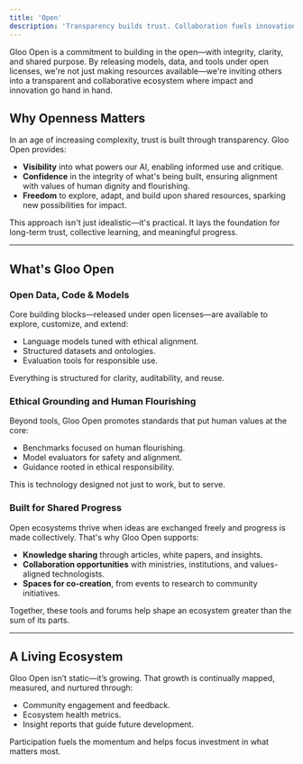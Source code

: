 ```yaml
---
title: 'Open'
description: 'Transparency builds trust. Collaboration fuels innovation.'
---
```


Gloo Open is a commitment to building in the open—with integrity, clarity, and shared purpose. By releasing models, data, and tools under open licenses, we're not just making resources available—we're inviting others into a transparent and collaborative ecosystem where impact and innovation go hand in hand.

## Why Openness Matters

In an age of increasing complexity, trust is built through transparency. Gloo Open provides:

-   **Visibility** into what powers our AI, enabling informed use and critique.
-   **Confidence** in the integrity of what's being built, ensuring alignment with values of human dignity and flourishing.
-   **Freedom** to explore, adapt, and build upon shared resources, sparking new possibilities for impact.

This approach isn't just idealistic—it's practical. It lays the foundation for long-term trust, collective learning, and meaningful progress.

---

## What's Gloo Open

### Open Data, Code & Models
Core building blocks—released under open licenses—are available to explore, customize, and extend:
-   Language models tuned with ethical alignment.
-   Structured datasets and ontologies.
-   Evaluation tools for responsible use.

Everything is structured for clarity, auditability, and reuse.

### Ethical Grounding and Human Flourishing
Beyond tools, Gloo Open promotes standards that put human values at the core:
-   Benchmarks focused on human flourishing.
-   Model evaluators for safety and alignment.
-   Guidance rooted in ethical responsibility.

This is technology designed not just to work, but to serve.

### Built for Shared Progress
Open ecosystems thrive when ideas are exchanged freely and progress is made collectively. That's why Gloo Open supports:
-   **Knowledge sharing** through articles, white papers, and insights.
-   **Collaboration opportunities** with ministries, institutions, and values-aligned technologists.
-   **Spaces for co-creation**, from events to research to community initiatives.

Together, these tools and forums help shape an ecosystem greater than the sum of its parts.

---

## A Living Ecosystem

Gloo Open isn’t static—it’s growing. That growth is continually mapped, measured, and nurtured through:
-   Community engagement and feedback.
-   Ecosystem health metrics.
-   Insight reports that guide future development.

Participation fuels the momentum and helps focus investment in what matters most.
